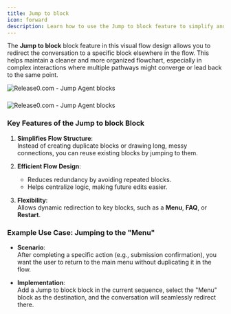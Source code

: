 ```yaml
---
title: Jump to block
icon: forward
description: Learn how to use the Jump to block feature to simplify and organize complex conversation flows.
---
```

The **Jump to block** block feature in this visual flow design allows you to redirect the conversation to a specific block elsewhere in the flow. This helps maintain a cleaner and more organized flowchart, especially in complex interactions where multiple pathways might converge or lead back to the same point.

<Frame style={{ maxWidth: '600px' }}>
  <img src="/images/blocks/logic/jump1.png" alt="Release0.com - Jump Agent blocks" />
</Frame>

###
<Frame style={{ maxWidth: '600px' }}>
  <img src="/images/blocks/logic/jump2.png" alt="Release0.com - Jump Agent blocks" />
</Frame>

### Key Features of the Jump to block Block
1. **Simplifies Flow Structure**:  
   Instead of creating duplicate blocks or drawing long, messy connections, you can reuse existing blocks by jumping to them.

2. **Efficient Flow Design**:  
   - Reduces redundancy by avoiding repeated blocks.  
   - Helps centralize logic, making future edits easier.

3. **Flexibility**:  
   Allows dynamic redirection to key blocks, such as a **Menu**, **FAQ**, or **Restart**.


### Example Use Case: Jumping to the "Menu"
- **Scenario**:  
  After completing a specific action (e.g., submission confirmation), you want the user to return to the main menu without duplicating it in the flow.  

- **Implementation**:  
  Add a Jump to block block in the current sequence, select the "Menu" block as the destination, and the conversation will seamlessly redirect there.